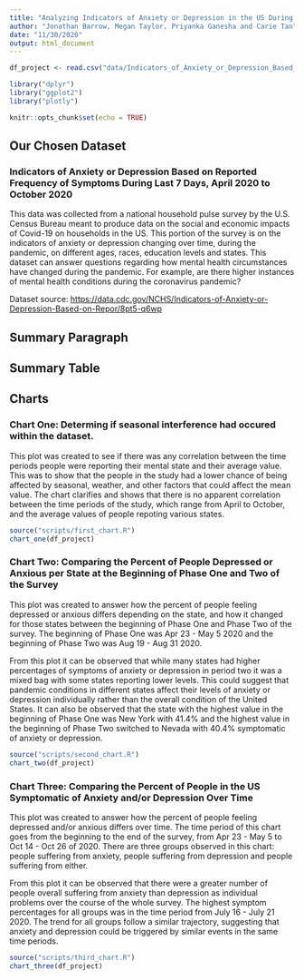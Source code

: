 ```yaml
---
title: "Analyzing Indicators of Anxiety or Depression in the US During the Global COVID-19 Pandemic"
author: "Jonathan Barrow, Megan Taylor, Priyanka Ganesha and Carie Tan"
date: "11/30/2020"
output: html_document
---
```


```r
df_project <- read.csv("data/Indicators_of_Anxiety_or_Depression_Based_on_Reported_Frequency_of_Symptoms_During_Last_7_Days.csv", stringsAsFactors = FALSE)

library("dplyr")
library("ggplot2")
library("plotly")

knitr::opts_chunk$set(echo = TRUE)
```

## Our Chosen Dataset
### Indicators of Anxiety or Depression Based on Reported Frequency of Symptoms During Last 7 Days, April 2020 to October 2020  
This data was collected from a national household pulse survey by the U.S. Census Bureau meant to produce data on the social and economic impacts of Covid-19 on households in the US. This portion of the survey is on the indicators of anxiety or depression changing over time, during the pandemic, on different ages, races, education levels and states. This dataset can answer questions regarding how mental health circumstances have changed during the pandemic. For example, are there higher instances of mental health conditions during the coronavirus pandemic?

Dataset source: <https://data.cdc.gov/NCHS/Indicators-of-Anxiety-or-Depression-Based-on-Repor/8pt5-q6wp>

## Summary Paragraph

## Summary Table

## Charts
### Chart One: Determing if seasonal interference had occured within the dataset.
This plot was created to see if there was any correlation between the time periods people were reporting their mental state and their average value. This was to show that the people in the study 
had a lower chance of being affected by seasonal, weather, and other factors that could affect the 
mean value. The chart clarifies and shows that there is no apparent correlation between the time 
periods of the study, which range from April to October, and the average values of people repoting various states. 

```R
source("scripts/first_chart.R")
chart_one(df_project)
```

### Chart Two: Comparing the Percent of People Depressed or Anxious per State at the Beginning of Phase One and Two of the Survey
This plot was created to answer how the percent of people feeling depressed or anxious differs depending on the state, and how it changed for those states between the beginning of Phase One and Phase Two of the survey. The beginning of Phase One was Apr 23 - May 5 2020 and the beginning of Phase Two was Aug 19 - Aug 31 2020.

From this plot it can be observed that while many states had higher percentages of symptoms of anxiety or depression in period two it was a mixed bag with some states reporting lower levels. This could suggest that pandemic conditions in different states affect their levels of anxiety or depression individually rather than the overall condition of the United States. It can also be observed that the state with the highest value in the beginning of Phase One was New York with 41.4% and the highest value in the beginning of Phase Two switched to Nevada with 40.4% symptomatic of anxiety or depression. 
```R
source("scripts/second_chart.R")
chart_two(df_project)
```

### Chart Three: Comparing the Percent of People in the US Symptomatic of Anxiety and/or Depression Over Time
This plot was created to answer how the percent of people feeling depressed and/or anxious differs over time. The time period of this chart goes from the beginning to the end of the survey, from Apr 23 - May 5 to Oct 14 - Oct 26 of 2020. There are three groups observed in this chart: people suffering from anxiety, people suffering from depression and people suffering from either.

From this plot it can be observed that there were a greater number of people overall suffering from anxiety than depression as individual problems over the course of the whole survey. The highest symptom percentages for all groups was in the time period from July 16 - July 21 2020. The trend for all groups follow a similar trajectory, suggesting that anxiety and depression could be triggered by similar events in the same time periods.       
```R
source("scripts/third_chart.R")
chart_three(df_project)
```




